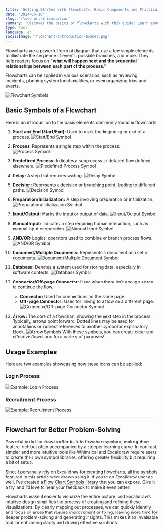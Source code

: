 ```yaml
---
title: 'Getting Started with Flowcharts: Basic Components and Practical Examples'
date: '2024-06-10'
slug: 'flowchart-introduction'
summary: 'Discover the basics of flowcharts with this guide! Learn about essential components, see practical examples like login and recruitment processes, and a library for Excalidraw. Perfect for visualizing processes and improving problem-solving efficiency.'
type: Post
language: en
socialImage: 'flowchart-introduction-banner.png'
---
```


Flowcharts are a powerful form of diagram that use a few simple elements to illustrate the sequence of events, possible branches, and more. They help readers focus on **"what will happen next and the sequential relationships between each part of the process."**

Flowcharts can be applied in various scenarios, such as reviewing incidents, planning system functionalities, or even organizing trips and events.

![Flowchart Symbols](/images/posts/flowchart-introduction-banner.png)

## Basic Symbols of a Flowchart

Here is an introduction to the basic elements commonly found in flowcharts:

1. **Start and End (Start/End):**
    Used to mark the beginning or end of a process.
    ![Start/End Symbol](/images/posts/flowchart-introduction-1.png)

2. **Process:**
    Represents a single step within the process.
    ![Process Symbol](/images/posts/flowchart-introduction-2.png)
3. **Predefined Process:**
   Indicates a subprocess or detailed flow defined elsewhere.
    ![Predefined Process Symbol](/images/posts/flowchart-introduction-3.png)
4. **Delay:**
   A step that requires waiting.
   ![Delay Symbol](/images/posts/flowchart-introduction-4.png)
5. **Decision:**
   Represents a decision or branching point, leading to different paths.
   ![Decision Symbol](/images/posts/flowchart-introduction-5.png)
6. **Preparation/Initialization:**
   A step involving preparation or initialization.
    ![Preparation/Initialization Symbol](/images/posts/flowchart-introduction-6.png)
7. **Input/Output:**
   Marks the input or output of data.
    ![Input/Output Symbol](/images/posts/flowchart-introduction-7.png)
8. **Manual Input:**
   Indicates a step requiring human interaction, such as manual input or operation.
    ![Manual Input Symbol](/images/posts/flowchart-introduction-8.png)
9. **AND/OR:**
   Logical operators used to combine or branch process flows.
    ![AND/OR Symbol](/images/posts/flowchart-introduction-9.png)
10. **Document/Multiple Documents:**
    Represents a document or a set of documents.
    ![Document/Multiple Document Symbol](/images/posts/flowchart-introduction-10.png)
11. **Database:**
    Denotes a system used for storing data, especially in software contexts.
    ![Database Symbol](/images/posts/flowchart-introduction-11.png)
12. **Connector/Off-page Connector:**
    Used when there isn’t enough space to continue the flow.
    - **Connector:** Used for connections on the same page.
    - **Off-page Connector:** Used for linking to a flow on a different page.
    ![Connector/Off-page Connector Symbol](/images/posts/flowchart-introduction-12.png)
13. **Arrow:**
    The core of a flowchart, showing the next step in the process. Typically, arrows point forward. Dotted lines may be used for annotations or indirect references to another symbol or explanatory block.
    ![Arrow Symbols](/images/posts/flowchart-introduction-13.png)
With these symbols, you can create clear and effective flowcharts for a variety of purposes!


## Usage Examples

Here are two examples showcasing how these icons can be applied:

### Login Process

![Example: Login Process](/images/posts/flowchart-introduction-en-example-1.png)

### Recruitment Process

![Example: Recruitment Process](/images/posts/flowchart-introduction-en-example-2.png)

---

## Flowchart for Better Problem-Solving

Powerful tools like draw.io offer built-in flowchart symbols, making them feature-rich but often accompanied by a steeper learning curve. In contrast, simpler and more intuitive tools like Whimsical and Excalidraw require users to create their own symbol libraries, offering greater flexibility but requiring a bit of setup.

Since I personally rely on Excalidraw for creating flowcharts, all the symbols featured in this article were drawn using it. If you’re an Excalidraw user as well, I’ve created a [Flow Chart Symbols library](https://libraries.excalidraw.com/?theme=light&sort=default#finfin-flow-chart-symbols) that you can explore. Give it a try, and I’d love to hear your feedback to make it even better!

Flowcharts make it easier to visualize the entire picture, and Excalidraw’s intuitive design simplifies the process of creating and refining these visualizations. By clearly mapping out processes, we can quickly identify and focus on areas that require improvement or fixing, leaving more time for deeper problem-solving and generating insights. This makes it an invaluable tool for enhancing clarity and driving effective solutions.

